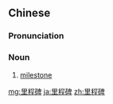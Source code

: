 ==Chinese==
{{zh-forms|type=21}}

===Pronunciation===
{{zh-pron
|m=lǐchéngbēi
|c=lei5 cing4 bei1
|cat=n
}}

===Noun===
{{zh-noun}}

# [[milestone]]

[[mg:里程碑]]
[[ja:里程碑]]
[[zh:里程碑]]
